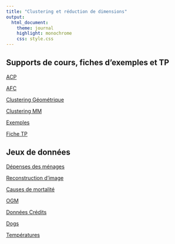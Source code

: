 ```yaml
---
title: "Clustering et réduction de dimensions"
output:
  html_document:
    theme: journal
    highlight: monochrome
    css: style.css
---
```


## Supports de cours, fiches d'exemples et TP

[ACP](http://masedki.github.io/enseignements/pdfs/mspes/ACP.pdf)

[AFC](http://masedki.github.io/enseignements/pdfs/mspes/AFC.pdf)

<!-- [ACM](http://masedki.github.io/enseignements/pdfs/mspes/ACM.pdf) -->

[Clustering Géométrique](http://masedki.github.io/enseignements/pdfs/mspes/clusteringGeo.pdf)


[Clustering MM](http://masedki.github.io/enseignements/pdfs/mspes/clusteringMixture.pdf)

[Exemples](http://masedki.github.io/enseignements/pdfs/mspes/Exemples.pdf)

[Fiche TP](http://masedki.github.io/enseignements/pdfs/mspes/TP.pdf)

## Jeux de données 

[Dépenses des ménages](http://masedki.github.io/enseignements/datasets/mspes/base_conso.csv)

[Reconstruction d'image](http://masedki.github.io/enseignements/datasets/mspes/Lena_soderberg.ppm)

[Causes de mortalité](http://masedki.github.io/enseignements/datasets/mspes/deces.csv)

[OGM](http://masedki.github.io/enseignements/datasets/mspes/ogm.csv)

[Données Crédits](http://masedki.github.io/enseignements/datasets/mspes/credit.csv)

[Dogs](http://masedki.github.io/enseignements/datasets/mspes/dogs.txt)

[Températures](http://masedki.github.io/enseignements/datasets/mspes/temperatures.csv)



